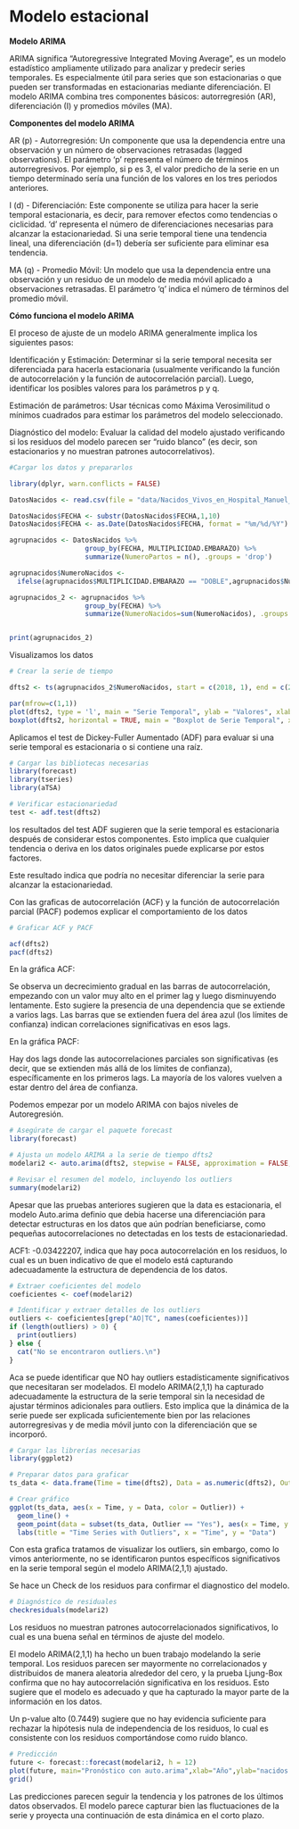 # Modelo estacional 

**Modelo ARIMA**

ARIMA significa "Autoregressive Integrated Moving Average", es un modelo estadístico ampliamente utilizado para analizar y predecir series temporales. Es especialmente útil para series que son estacionarias o que pueden ser transformadas en estacionarias mediante diferenciación. El modelo ARIMA combina tres componentes básicos: autorregresión (AR), diferenciación (I) y promedios móviles (MA).


**Componentes del modelo ARIMA**


AR (p) - Autorregresión: Un componente que usa la dependencia entre una observación y un número de observaciones retrasadas (lagged observations). El parámetro 'p' representa el número de términos autorregresivos. Por ejemplo, si p es 3, el valor predicho de la serie en un tiempo determinado sería una función de los valores en los tres periodos anteriores.

I (d) - Diferenciación: Este componente se utiliza para hacer la serie temporal estacionaria, es decir, para remover efectos como tendencias o ciclicidad. 'd' representa el número de diferenciaciones necesarias para alcanzar la estacionariedad. Si una serie temporal tiene una tendencia lineal, una diferenciación (d=1) debería ser suficiente para eliminar esa tendencia.

MA (q) - Promedio Móvil: Un modelo que usa la dependencia entre una observación y un residuo de un modelo de media móvil aplicado a observaciones retrasadas. El parámetro 'q' indica el número de términos del promedio móvil.


**Cómo funciona el modelo ARIMA**

El proceso de ajuste de un modelo ARIMA generalmente implica los siguientes pasos:

Identificación y Estimación: Determinar si la serie temporal necesita ser diferenciada para hacerla estacionaria (usualmente verificando la función de autocorrelación y la función de autocorrelación parcial). Luego, identificar los posibles valores para los parámetros p y q.

Estimación de parámetros: Usar técnicas como Máxima Verosimilitud o mínimos cuadrados para estimar los parámetros del modelo seleccionado.

Diagnóstico del modelo: Evaluar la calidad del modelo ajustado verificando si los residuos del modelo parecen ser "ruido blanco" (es decir, son estacionarios y no muestran patrones autocorrelativos).


```r
#Cargar los datos y prepararlos

library(dplyr, warn.conflicts = FALSE)

DatosNacidos <- read.csv(file = "data/Nacidos_Vivos_en_Hospital_Manuel_Uribe_Angel_20240418.csv")

DatosNacidos$FECHA <- substr(DatosNacidos$FECHA,1,10)
DatosNacidos$FECHA <- as.Date(DatosNacidos$FECHA, format = "%m/%d/%Y")

agrupnacidos <- DatosNacidos %>% 
                   group_by(FECHA, MULTIPLICIDAD.EMBARAZO) %>% 
                   summarize(NumeroPartos = n(), .groups = 'drop')

agrupnacidos$NumeroNacidos <- 
  ifelse(agrupnacidos$MULTIPLICIDAD.EMBARAZO == "DOBLE",agrupnacidos$NumeroPartos*2,agrupnacidos$NumeroPartos)

agrupnacidos_2 <- agrupnacidos %>% 
                   group_by(FECHA) %>% 
                   summarize(NumeroNacidos=sum(NumeroNacidos), .groups = 'drop')


print(agrupnacidos_2)
```
Visualizamos los datos

```r
# Crear la serie de tiempo

dfts2 <- ts(agrupnacidos_2$NumeroNacidos, start = c(2018, 1), end = c(2023, 12), frequency = 12)

par(mfrow=c(1,1))
plot(dfts2, type = 'l', main = "Serie Temporal", ylab = "Valores", xlab = "Tiempo")
boxplot(dfts2, horizontal = TRUE, main = "Boxplot de Serie Temporal", xlab = "Valores")
```

Aplicamos el test de Dickey-Fuller Aumentado (ADF) para evaluar si una serie temporal es estacionaria o si contiene una raíz.

```r
# Cargar las bibliotecas necesarias
library(forecast)
library(tseries)
library(aTSA)

# Verificar estacionariedad
test <- adf.test(dfts2)

```

los resultados del test ADF sugieren que la serie temporal es estacionaria después de considerar estos componentes. Esto implica que cualquier tendencia o deriva en los datos originales puede explicarse por estos factores.

Este resultado indica que podría no necesitar diferenciar la serie para alcanzar la estacionariedad.


Con las graficas de autocorrelación (ACF) y la función de autocorrelación parcial (PACF) podemos explicar el comportamiento de los datos

```r
# Graficar ACF y PACF

acf(dfts2)
pacf(dfts2)

```
En la gráfica ACF:

Se observa un decrecimiento gradual en las barras de autocorrelación, empezando con un valor muy alto en el primer lag y luego disminuyendo lentamente. Esto sugiere la presencia de una dependencia que se extiende a varios lags.
Las barras que se extienden fuera del área azul (los límites de confianza) indican correlaciones significativas en esos lags.

En la gráfica PACF:

Hay dos lags donde las autocorrelaciones parciales son significativas (es decir, que se extienden más allá de los límites de confianza), específicamente en los primeros lags.
La mayoría de los valores vuelven a estar dentro del área de confianza.


Podemos empezar por un modelo ARIMA con bajos niveles de Autoregresión.

```r
# Asegúrate de cargar el paquete forecast
library(forecast)

# Ajusta un modelo ARIMA a la serie de tiempo dfts2
modelari2 <- auto.arima(dfts2, stepwise = FALSE, approximation = FALSE, allowdrift = TRUE)

# Revisar el resumen del modelo, incluyendo los outliers
summary(modelari2)

```

Apesar que las pruebas anteriores sugieren que la data es estacionaria, el modelo Auto.arima definio que debia hacerse una diferenciación para detectar estructuras en los datos que aún podrían beneficiarse, como pequeñas autocorrelaciones no detectadas en los tests de estacionariedad.

ACF1: -0.03422207, indica que hay poca autocorrelación en los residuos, lo cual es un buen indicativo de que el modelo está capturando adecuadamente la estructura de dependencia de los datos.


```r
# Extraer coeficientes del modelo
coeficientes <- coef(modelari2)

# Identificar y extraer detalles de los outliers
outliers <- coeficientes[grep("AO|TC", names(coeficientes))]
if (length(outliers) > 0) {
  print(outliers)
} else {
  cat("No se encontraron outliers.\n")
}

```

Aca se puede identificar que NO hay outliers estadísticamente significativos que necesitaran ser modelados. El modelo ARIMA(2,1,1) ha capturado adecuadamente la estructura de la serie temporal sin la necesidad de ajustar términos adicionales para outliers. Esto implica que la dinámica de la serie puede ser explicada suficientemente bien por las relaciones autorregresivas y de media móvil junto con la diferenciación que se incorporó.




```r
# Cargar las librerías necesarias
library(ggplot2)

# Preparar datos para graficar
ts_data <- data.frame(Time = time(dfts2), Data = as.numeric(dfts2), Outlier = ifelse(time(dfts2) %in% names(outliers), "Yes", "No"))

# Crear gráfico
ggplot(ts_data, aes(x = Time, y = Data, color = Outlier)) +
  geom_line() +
  geom_point(data = subset(ts_data, Outlier == "Yes"), aes(x = Time, y = Data), color = "red") +
  labs(title = "Time Series with Outliers", x = "Time", y = "Data")

```

Con esta grafica tratamos de visualizar los outliers, sin embargo, como lo vimos anteriormente, no se identificaron puntos específicos significativos en la serie temporal según el modelo ARIMA(2,1,1) ajustado.



Se hace un Check de los residuos para confirmar el diagnostico del modelo.

```r
# Diagnóstico de residuales
checkresiduals(modelari2)

```

Los residuos no muestran patrones autocorrelacionados significativos, lo cual es una buena señal en términos de ajuste del modelo. 

El modelo ARIMA(2,1,1) ha hecho un buen trabajo modelando la serie temporal. Los residuos parecen ser mayormente no correlacionados y distribuidos de manera aleatoria alrededor del cero, y la prueba Ljung-Box confirma que no hay autocorrelación significativa en los residuos. Esto sugiere que el modelo es adecuado y que ha capturado la mayor parte de la información en los datos.

Un p-value alto (0.7449) sugiere que no hay evidencia suficiente para rechazar la hipótesis nula de independencia de los residuos, lo cual es consistente con los residuos comportándose como ruido blanco.




```r
# Predicción
future <- forecast::forecast(modelari2, h = 12)
plot(future, main="Pronóstico con auto.arima",xlab="Año",ylab="nacidos vivos")
grid()
```
Las predicciones parecen seguir la tendencia y los patrones de los últimos datos observados. El modelo parece capturar bien las fluctuaciones de la serie y proyecta una continuación de esta dinámica en el corto plazo.

